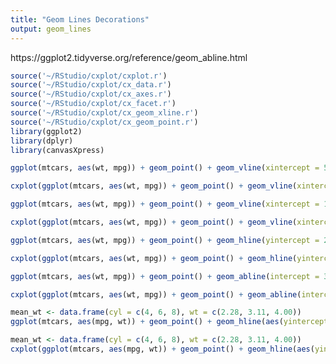 ```yaml
---
title: "Geom Lines Decorations"
output: geom_lines
---
```

 https://ggplot2.tidyverse.org/reference/geom_abline.html
 
```r
source('~/RStudio/cxplot/cxplot.r')
source('~/RStudio/cxplot/cx_data.r')
source('~/RStudio/cxplot/cx_axes.r')
source('~/RStudio/cxplot/cx_facet.r')
source('~/RStudio/cxplot/cx_geom_xline.r')
source('~/RStudio/cxplot/cx_geom_point.r')
library(ggplot2)
library(dplyr)
library(canvasXpress)
``` 

```r
ggplot(mtcars, aes(wt, mpg)) + geom_point() + geom_vline(xintercept = 5)
```

```r
cxplot(ggplot(mtcars, aes(wt, mpg)) + geom_point() + geom_vline(xintercept = 5))
```

```r
ggplot(mtcars, aes(wt, mpg)) + geom_point() + geom_vline(xintercept = 1:5)
```

```r
cxplot(ggplot(mtcars, aes(wt, mpg)) + geom_point() + geom_vline(xintercept = 1:5))
```

```r
ggplot(mtcars, aes(wt, mpg)) + geom_point() + geom_hline(yintercept = 20)
```

```r
cxplot(ggplot(mtcars, aes(wt, mpg)) + geom_point() + geom_hline(yintercept = 20))
```

```r
ggplot(mtcars, aes(wt, mpg)) + geom_point() + geom_abline(intercept = 37, slope = -5)
```

```r
cxplot(ggplot(mtcars, aes(wt, mpg)) + geom_point() + geom_abline(intercept = 37, slope = -5))
```

```r
mean_wt <- data.frame(cyl = c(4, 6, 8), wt = c(2.28, 3.11, 4.00))
ggplot(mtcars, aes(mpg, wt)) + geom_point() + geom_hline(aes(yintercept = wt), mean_wt) + facet_wrap(~ cyl)
```

```r
mean_wt <- data.frame(cyl = c(4, 6, 8), wt = c(2.28, 3.11, 4.00))
cxplot(ggplot(mtcars, aes(mpg, wt)) + geom_point() + geom_hline(aes(yintercept = wt), mean_wt) + facet_wrap(~ cyl))
```

